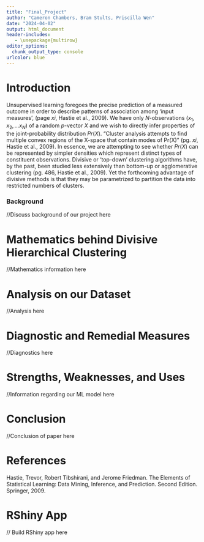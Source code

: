 ```yaml
---
title: "Final_Project"
author: "Cameron Chambers, Bram Stults, Priscilla Wen"
date: "2024-04-02"
output: html_document
header-includes:
   - \usepackage{multirow}
editor_options: 
  chunk_output_type: console
urlcolor: blue
---
```


# Introduction

Unsupervised learning foregoes the precise prediction of a measured outcome in order to describe patterns of association among 'input measures', (page *xi*, Hastie et al., 2009). We have only $N$-observations $(x_1, x_2, ... x_N)$ of a random $p$-vector $X$ and we wish to directly infer properties of the joint-probability distribution $Pr(X)$. "Cluster analysis attempts to find multiple convex regions of the X-space that contain modes of Pr(X)" (pg. *xi*, Hastie et al., 2009). In essence, we are attempting to see whether $Pr(X)$ can be represented by simpler densities which represent distinct types of constituent observations. Divisive or 'top-down' clustering algorithms have, by the past, been studied less extensively than bottom-up or agglomerative clustering (pg. 486, Hastie et al., 2009). Yet the forthcoming advantage of divisive methods is that they may be parametrized to partition the data into restricted numbers of clusters.

### Background

//Discuss background of our project here

# Mathematics behind Divisive Hierarchical Clustering

//Mathematics information here

# Analysis on our Dataset

//Analysis here

# Diagnostic and Remedial Measures

//Diagnostics here

# Strengths, Weaknesses, and Uses

//Information regarding our ML model here

# Conclusion

//Conclusion of paper here

# References

Hastie, Trevor, Robert Tibshirani, and Jerome Friedman. The Elements of Statistical Learning: Data Mining, Inference, and Prediction. Second Edition. Springer, 2009.

# RShiny App

// Build RShiny app here

```r

```
